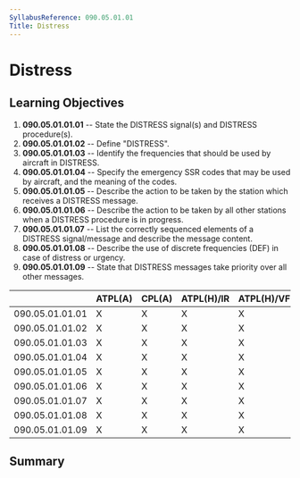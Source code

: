 ```yaml
---
SyllabusReference: 090.05.01.01
Title: Distress
---
```


# Distress

## Learning Objectives

1.  **090.05.01.01.01** -- State the DISTRESS signal(s) and DISTRESS
    procedure(s).
2.  **090.05.01.01.02** -- Define "DISTRESS".
3.  **090.05.01.01.03** -- Identify the frequencies that should be used by
    aircraft in DISTRESS.
4.  **090.05.01.01.04** -- Specify the emergency SSR codes that may be used by
    aircraft, and the meaning of the codes.
5.  **090.05.01.01.05** -- Describe the action to be taken by the station which
    receives a DISTRESS message.
6.  **090.05.01.01.06** -- Describe the action to be taken by all other stations
    when a DISTRESS procedure is in progress.
7.  **090.05.01.01.07** -- List the correctly sequenced elements of a DISTRESS
    signal/message and describe the message content.
8.  **090.05.01.01.08** -- Describe the use of discrete frequencies (DEF) in case
    of distress or urgency.
9.  **090.05.01.01.09** -- State that DISTRESS messages take priority over all
    other messages.

|                 | ATPL(A) | CPL(A) | ATPL(H)/IR | ATPL(H)/VFR | CPL(H) | IR  | CBIR(A) |
| --------------- | ------- | ------ | ---------- | ----------- | ------ | --- | ------- |
| 090.05.01.01.01 | X       | X      | X          | X           | X      | X   | X       |
| 090.05.01.01.02 | X       | X      | X          | X           | X      | X   | X       |
| 090.05.01.01.03 | X       | X      | X          | X           | X      | X   | X       |
| 090.05.01.01.04 | X       | X      | X          | X           | X      | X   | X       |
| 090.05.01.01.05 | X       | X      | X          | X           | X      | X   | X       |
| 090.05.01.01.06 | X       | X      | X          | X           | X      | X   | X       |
| 090.05.01.01.07 | X       | X      | X          | X           | X      | X   | X       |
| 090.05.01.01.08 | X       | X      | X          | X           | X      | X   | X       |
| 090.05.01.01.09 | X       | X      | X          | X           | X      | X   | X       |

## Summary
